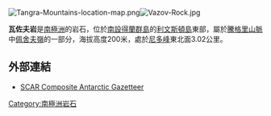 {{no footnotes|time=2013-10-27T09:19:44+00:00}}
{{expand|time=2013-10-11T15:35:25+00:00}}
[[Image:Tangra-Mountains-location-map.png|thumb]][[Image:Vazov-Rock.jpg|thumb]]

{{coord|62|42|37|S|60|07|06|W|display=inline,title}}

'''瓦佐夫岩'''是[[南極洲|南極洲]]的岩石，位於[[南設得蘭群島|南設得蘭群島]]的[[利文斯頓島|利文斯頓島]]東部，屬於[[騰格里山脈|騰格里山脈]]中[[佩舍夫嶺|佩舍夫嶺]]的一部分，海拔高度200米，處於[[尼多峰|尼多峰]]東北面3.02公里。

==外部連結==
* [http://data.aad.gov.au/aadc/gaz/scar/ SCAR Composite Antarctic Gazetteer] {{WebCite|url=https://www.webcitation.org/5ug2CfC7m?url=http://data.aad.gov.au/aadc/gaz/scar/ |date=20101202140255 |dateformat=iso }}

[[Category:南極洲岩石|Category:南極洲岩石]]


{{保加利亞命名的南極地點}}

{{usgs-gazetteer|id=}}